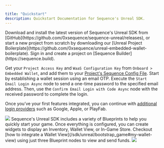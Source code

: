 ---

title: "Quickstart"
description: Quickstart Documentation for Sequence's Unreal SDK.
---

<Steps>
  <Step title="Install the Unreal SDK">
Download and install the latest version of Sequence's Unreal SDK from [GitHub](https://github.com/0xsequence/sequence-unreal/releases), or start a new project from scratch
by downloading our [Unreal Project Boilerplate](https://github.com/0xsequence/unreal-embedded-wallet-boilerplate).

  </Step>
  <Step title="Configure the SDK">
Sign in and create a project on [Sequence Builder](https://sequence.build).

Get your `Project Access Key` and `WaaS Configuration Key` from `Onboard > Embedded Wallet`,
and add them to your [Project's Sequence Config File](/sdk/unreal/configuration).
  </Step>
  <Step title="Integrate E-Mail Login">
Start by establishing a wallet session using an email OTP. Execute the `Start Email Login Async` node to send a
one-time password to the specified email address. Then, use the `Confirm Email Login with Code Async` node with the
received password to complete the login.

Once you’ve your first features integrated, you can continue with [additional login providers](/sdk/unreal/authentication)
such as Google, Apple, or PlayFab.

<Frame caption="Email Otp">
    <img src="/images/unreal/v1/email_otp.png" />
</Frame>
  </Step>
    <Step title="Test Sequence's Features">
Sequence's Unreal SDK includes a variety of Blueprints to help you quickly start your game.
Once everything is configured, you can create widgets to display an Inventory, Wallet View, or In-Game Store.
Checkout [how to integrate a Wallet View](/sdk/unreal/bootstrap_game#my-wallet-view) using just three Blueprint nodes to view and send funds.

<Frame caption="Feature Wallet Demo">
    <img src="/images/unreal/v1/feature_wallet_demo.gif" />
</Frame>

  </Step>
</Steps>
